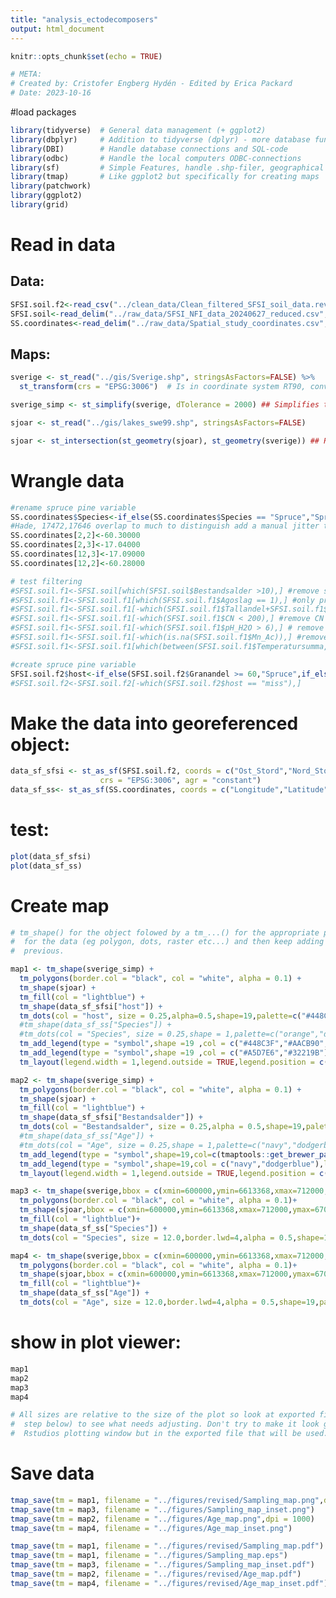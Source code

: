 ```yaml
---
title: "analysis_ectodecomposers"
output: html_document
---
```


```r
knitr::opts_chunk$set(echo = TRUE)
```

```r
# META:
# Created by: Cristofer Engberg Hydén - Edited by Erica Packard
# Date: 2023-10-16
```

#load packages
```r
library(tidyverse)  # General data management (+ ggplot2)
library(dbplyr)     # Addition to tidyverse (dplyr) - more database functionalities
library(DBI)        # Handle database connections and SQL-code
library(odbc)       # Handle the local computers ODBC-connections
library(sf)         # Simple Features, handle .shp-filer, geographical data and coordinates
library(tmap)       # Like ggplot2 but specifically for creating maps
library(patchwork)
library(ggplot2)
library(grid)
```

#   Read in data 
##  Data: 
```r
SFSI.soil.f2<-read_csv("../clean_data/Clean_filtered_SFSI_soil_data.rev.csv")
SFSI.soil<-read_delim("../raw_data/SFSI_NFI_data_20240627_reduced.csv",delim = ";",show_col_types = FALSE)
SS.coordinates<-read_delim("../raw_data/Spatial_study_coordinates.csv",delim = ";",col_types = list("c","n","n","f","f"))
```

##  Maps:
```r
sverige <- st_read("../gis/Sverige.shp", stringsAsFactors=FALSE) %>% 
  st_transform(crs = "EPSG:3006")  # Is in coordinate system RT90, converts into SWEREF 99TM

sverige_simp <- st_simplify(sverige, dTolerance = 2000) ## Simplifies the border of Sweden (possibly good to do if the resulting map is smaller(?))

sjoar <- st_read("../gis/lakes_swe99.shp", stringsAsFactors=FALSE)

sjoar <- st_intersection(st_geometry(sjoar), st_geometry(sverige)) ## Removes any lakes beyond the border of Sweden
```

#   Wrangle data

```r
#rename spruce pine variable 
SS.coordinates$Species<-if_else(SS.coordinates$Species == "Spruce","Spruce dominated","Pine dominated")
#Hade, 17472,17646 overlap to much to distinguish add a manual jitter to 17472 and 17646
SS.coordinates[2,2]<-60.30000
SS.coordinates[2,3]<-17.04000
SS.coordinates[12,3]<-17.09000
SS.coordinates[12,2]<-60.28000

# test filtering
#SFSI.soil.f1<-SFSI.soil[which(SFSI.soil$Bestandsalder >10),] #remove sites mean stand age 10 and under
#SFSI.soil.f1<-SFSI.soil.f1[which(SFSI.soil.f1$Agoslag == 1),] #only productive forests
#SFSI.soil.f1<-SFSI.soil.f1[-which(SFSI.soil.f1$Tallandel+SFSI.soil.f1$Granandel < 90),] # > 90 conifers
#SFSI.soil.f1<-SFSI.soil.f1[-which(SFSI.soil.f1$CN < 200),] #remove CN outlier
#SFSI.soil.f1<-SFSI.soil.f1[-which(SFSI.soil.f1$pH_H2O > 6),] # remove more alkaline soils
#SFSI.soil.f1<-SFSI.soil.f1[-which(is.na(SFSI.soil.f1$Mn_Ac)),] #remove missing data
#SFSI.soil.f1<-SFSI.soil.f1[which(between(SFSI.soil.f1$Temperatursumma,1000,1425)),]

#create spruce pine variable
SFSI.soil.f2$host<-if_else(SFSI.soil.f2$Granandel >= 60,"Spruce",if_else(SFSI.soil.f2$Tallandel >= 60,"Pine","Mixed")) 
#SFSI.soil.f2<-SFSI.soil.f2[-which(SFSI.soil.f2$host == "miss"),]
```


# Make the data into georeferenced object:
```r
data_sf_sfsi <- st_as_sf(SFSI.soil.f2, coords = c("Ost_Stord","Nord_Stord"),
                    crs = "EPSG:3006", agr = "constant")
data_sf_ss<- st_as_sf(SS.coordinates, coords = c("Longitude","Latitude"), agr = "constant")
```

# test:
```r
plot(data_sf_sfsi)
plot(data_sf_ss)
```


#   Create map
```r
# tm_shape() for the object folowed by a tm_...() for the appropriate plotting tool
#  for the data (eg polygon, dots, raster etc...) and then keep adding ontop of the
#  previous.

map1 <- tm_shape(sverige_simp) +
  tm_polygons(border.col = "black", col = "white", alpha = 0.1) +
  tm_shape(sjoar) +
  tm_fill(col = "lightblue") +
  tm_shape(data_sf_sfsi["host"]) +
  tm_dots(col = "host", size = 0.25,alpha=0.5,shape=19,palette=c("#448C3F","#AACB90","#415B25"),title = "National samples",legend.show = FALSE)+
  #tm_shape(data_sf_ss["Species"]) +
  #tm_dots(col = "Species", size = 0.25,shape = 1,palette=c("orange","darkred"),title = "Regional samples",legend.show = FALSE)+
  tm_add_legend(type = "symbol",shape =19 ,col = c("#448C3F","#AACB90","#415B25"),labels = c("Mixed","Pine dominated", "Spruce dominated" ),title = "Large-scale samples")+
  tm_add_legend(type = "symbol",shape =19 ,col = c("#A5D7E6","#32219B"),labels = c("Pine dominated", "Spruce dominated"),title = "Small-scale samples")+
  tm_layout(legend.width = 1,legend.outside = TRUE,legend.position = c(-0.15,0.1),frame = FALSE)

map2 <- tm_shape(sverige_simp) +
  tm_polygons(border.col = "black", col = "white", alpha = 0.1) +
  tm_shape(sjoar) +
  tm_fill(col = "lightblue") +
  tm_shape(data_sf_sfsi["Bestandsalder"]) +
  tm_dots(col = "Bestandsalder", size = 0.25,alpha = 0.5,shape=19,palette="OrRd",n = 5,contrast = c(0.2, 1),title = "National samples",legend.show = F)+
  #tm_shape(data_sf_ss["Age"]) +
  #tm_dots(col = "Age", size = 0.25,shape = 1,palette=c("navy","dodgerblue"),title = "Regional samples",legend.show = F)+
  tm_add_legend(type = "symbol",shape=19,col=c(tmaptools::get_brewer_pal("OrRd", 5, plot = FALSE)),labels = c("10-50", "50-100","100-150","150-200","200+"),title = "National samples")+
  tm_add_legend(type = "symbol",shape=19,col = c("navy","dodgerblue"),labels = c("Old > 80 years", "Young 15-20 years"),title = "Regional samples")+
  tm_layout(legend.width = 1,legend.outside = TRUE,legend.position = c(-0.15,0.1),frame = FALSE)

map3 <- tm_shape(sverige,bbox = c(xmin=600000,ymin=6613368,xmax=712000,ymax=6700000)) +
  tm_polygons(border.col = "black", col = "white", alpha = 0.1)+ 
  tm_shape(sjoar,bbox = c(xmin=600000,ymin=6613368,xmax=712000,ymax=6700000)) +
  tm_fill(col = "lightblue")+
  tm_shape(data_sf_ss["Species"]) +
  tm_dots(col = "Species", size = 12.0,border.lwd=4,alpha = 0.5,shape=19,palette=c("#A5D7E6","#32219B"),title = "Regional samples",legend.show = FALSE)

map4 <- tm_shape(sverige,bbox = c(xmin=600000,ymin=6613368,xmax=712000,ymax=6700000)) +
  tm_polygons(border.col = "black", col = "white", alpha = 0.1)+ 
  tm_shape(sjoar,bbox = c(xmin=600000,ymin=6613368,xmax=712000,ymax=6700000)) +
  tm_fill(col = "lightblue")+
  tm_shape(data_sf_ss["Age"]) +
  tm_dots(col = "Age", size = 12.0,border.lwd=4,alpha = 0.5,shape=19,palette=c("navy","dodgerblue"),title = "Regional samples",legend.show = FALSE)


```


# show in plot viewer:
```r
map1
map2
map3
map4

# All sizes are relative to the size of the plot so look at exported file (the
#  step below) to see what needs adjusting. Don't try to make it look good in R/
#  Rstudios plotting window but in the exported file that will be used.
```

#   Save data
```r
tmap_save(tm = map1, filename = "../figures/revised/Sampling_map.png",dpi = 1000)
tmap_save(tm = map3, filename = "../figures/Sampling_map_inset.png")
tmap_save(tm = map2, filename = "../figures/Age_map.png",dpi = 1000)
tmap_save(tm = map4, filename = "../figures/Age_map_inset.png")

tmap_save(tm = map1, filename = "../figures/revised/Sampling_map.pdf")
tmap_save(tm = map1, filename = "../figures/Sampling_map.eps")
tmap_save(tm = map3, filename = "../figures/Sampling_map_inset.pdf")
tmap_save(tm = map2, filename = "../figures/revised/Age_map.pdf")
tmap_save(tm = map4, filename = "../figures/revised/Age_map_inset.pdf")
```



